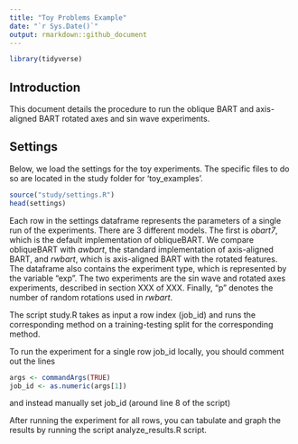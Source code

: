 ```yaml
---
title: "Toy Problems Example"
date: "`r Sys.Date()`"
output: rmarkdown::github_document
---
```


```r
library(tidyverse)
```
## Introduction

This document details the procedure to run the oblique BART and axis-aligned BART rotated axes and sin wave experiments.

## Settings

Below, we load the settings for the toy experiments. The specific files to do so are located in the study folder for 'toy_examples'.

```r
source("study/settings.R")
head(settings)
```

Each row in the settings dataframe represents the parameters of a single run of the experiments. There are 3 different models. The first is *obart7*, which is the default implementation of obliqueBART. We compare obliqueBART with *awbart*, the standard implementation of axis-aligned BART, and *rwbart*, which is axis-aligned BART with the rotated features.
The dataframe also contains the experiment type, which is represented by the variable "exp". The two experiments are the sin wave and rotated axes experiments, described in section XXX of XXX.
Finally, "p" denotes the number of random rotations used in *rwbart*.   


The script study.R takes as input a row index (job_id) and runs the corresponding method on a training-testing split for the corresponding method.

To run the experiment for a single row job_id locally, you should comment out the lines

```r
args <- commandArgs(TRUE)
job_id <- as.numeric(args[1])
```


and instead manually set job_id (around line 8 of the script)

After running the experiment for all rows, you can tabulate and graph the results by running the script analyze_results.R script.